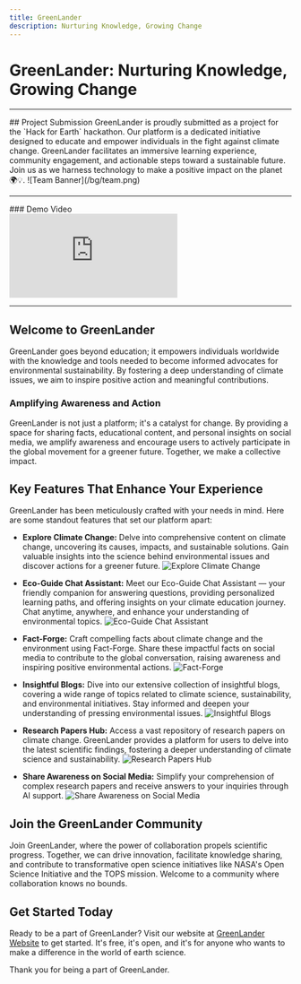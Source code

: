 ```yaml
---
title: GreenLander
description: Nurturing Knowledge, Growing Change
---
```


# GreenLander: Nurturing Knowledge, Growing Change

---

<Card>
  ## Project Submission
  <Callout>
    GreenLander is proudly submitted as a project for the `Hack for Earth` hackathon. Our platform is a dedicated initiative designed to educate and empower individuals in the fight against climate change. GreenLander facilitates an immersive learning experience, community engagement, and actionable steps toward a sustainable future. Join us as we harness technology to make a positive impact on the planet 🌍💡.
  </Callout>
  ![Team Banner](/bg/team.png)
</Card>

---

<Card>
### Demo Video
<div className="flex justify-center items-center">
  <iframe className="w-full h-96" src="https://www.youtube.com/embed/xZwEQJX_JbQ" title="NexusOS - Demo Video from 'Cholo Bangladesh' - NASA Space Apps Challenge 2023" frameborder="0" allow="accelerometer; autoplay; clipboard-write; encrypted-media; gyroscope; picture-in-picture; web-share" allowfullscreen></iframe>
</div>
</Card>

---

## Welcome to GreenLander

GreenLander goes beyond education; it empowers individuals worldwide with the knowledge and tools needed to become informed advocates for environmental sustainability. By fostering a deep understanding of climate issues, we aim to inspire positive action and meaningful contributions.

### Amplifying Awareness and Action

GreenLander is not just a platform; it's a catalyst for change. By providing a space for sharing facts, educational content, and personal insights on social media, we amplify awareness and encourage users to actively participate in the global movement for a greener future. Together, we make a collective impact.

## Key Features That Enhance Your Experience

GreenLander has been meticulously crafted with your needs in mind. Here are some standout features that set our platform apart:

- **Explore Climate Change:** Delve into comprehensive content on climate change, uncovering its causes, impacts, and sustainable solutions. Gain valuable insights into the science behind environmental issues and discover actions for a greener future.
  ![Explore Climate Change](/features/climate-change.png)

- **Eco-Guide Chat Assistant:** Meet our Eco-Guide Chat Assistant — your friendly companion for answering questions, providing personalized learning paths, and offering insights on your climate education journey. Chat anytime, anywhere, and enhance your understanding of environmental topics.
  ![Eco-Guide Chat Assistant](/features/ai.png)

- **Fact-Forge:** Craft compelling facts about climate change and the environment using Fact-Forge. Share these impactful facts on social media to contribute to the global conversation, raising awareness and inspiring positive environmental actions.
  ![Fact-Forge](/features/fact.png)

- **Insightful Blogs:** Dive into our extensive collection of insightful blogs, covering a wide range of topics related to climate science, sustainability, and environmental initiatives. Stay informed and deepen your understanding of pressing environmental issues.
  ![Insightful Blogs](/features/blog.png)

- **Research Papers Hub:** Access a vast repository of research papers on climate change. GreenLander provides a platform for users to delve into the latest scientific findings, fostering a deeper understanding of climate science and sustainability.
  ![Research Papers Hub](/features/research.png)

- **Share Awareness on Social Media:** Simplify your comprehension of complex research papers and receive answers to your inquiries through AI support.
  ![Share Awareness on Social Media](/features/share.png)

## Join the GreenLander Community

Join GreenLander, where the power of collaboration propels scientific progress. Together, we can drive innovation, facilitate knowledge sharing, and contribute to transformative open science initiatives like NASA's Open Science Initiative and the TOPS mission. Welcome to a community where collaboration knows no bounds.

## Get Started Today

Ready to be a part of GreenLander? Visit our website at [GreenLander Website](https://GreenLander.vercel.app) to get started. It's free, it's open, and it's for anyone who wants to make a difference in the world of earth science.

Thank you for being a part of GreenLander.
